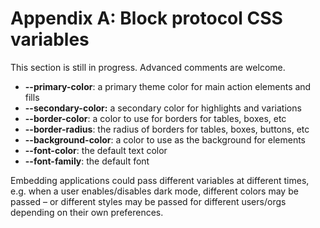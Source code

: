 # Appendix A: Block protocol CSS variables

<Frame emoji="🚧">

This section is still in progress.
Advanced comments are welcome.

</Frame>

- **--primary-color**: a primary theme color for main action elements and fills
- **--secondary-color:** a secondary color for highlights and variations
- **--border-color**: a color to use for borders for tables, boxes, etc
- **--border-radius**: the radius of borders for tables, boxes, buttons, etc
- **--background-color**: a color to use as the background for elements
- **--font-color**: the default text color
- **--font-family**: the default font

Embedding applications could pass different variables at different times, e.g. when a user enables/disables dark mode, different colors may be passed – or different styles may be passed for different users/orgs depending on their own preferences.
